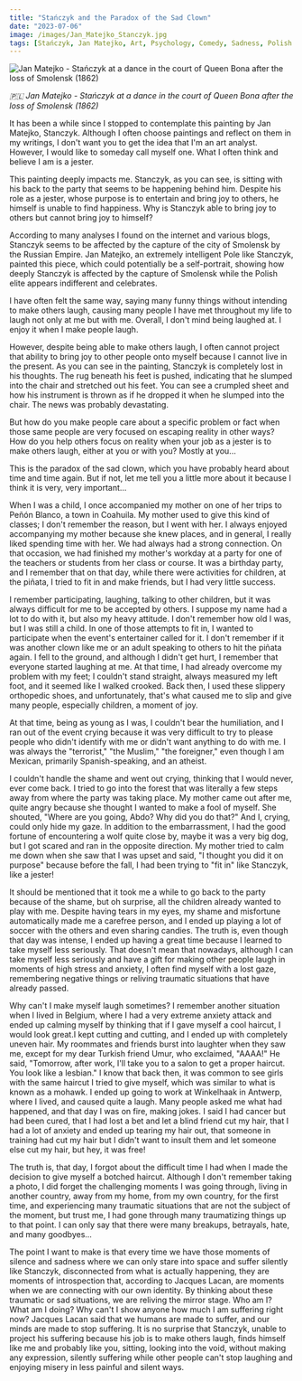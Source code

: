 ```yaml
---
title: "Stańczyk and the Paradox of the Sad Clown"
date: "2023-07-06"
image: /images/Jan_Matejko_Stanczyk.jpg
tags: [Stańczyk, Jan Matejko, Art, Psychology, Comedy, Sadness, Polish History, Smolensk]
---
```


<Image className="w-full" src="/images/Jan_Matejko_Stanczyk.jpg" width={1452} height={1080}
       alt="Jan Matejko - Stańczyk at a dance in the court of Queen Bona after the loss of Smolensk (1862)"
       caption="Jan Matejko - Stańczyk at a dance in the court of Queen Bona after the loss of Smolensk (1862)" />

_🇵🇱 Jan Matejko - Stańczyk at a dance in the court of Queen Bona after the loss of Smolensk (1862)_

It has been a while since I stopped to contemplate this painting by Jan Matejko, Stanczyk. Although I often choose paintings and reflect on them in my writings, I don't want you to get the idea that I'm an art analyst. However, I would like to someday call myself one. What I often think and believe I am is a jester.

This painting deeply impacts me. Stanczyk, as you can see, is sitting with his back to the party that seems to be happening behind him. Despite his role as a jester, whose purpose is to entertain and bring joy to others, he himself is unable to find happiness. Why is Stanczyk able to bring joy to others but cannot bring joy to himself?

According to many analyses I found on the internet and various blogs, Stanczyk seems to be affected by the capture of the city of Smolensk by the Russian Empire. Jan Matejko, an extremely intelligent Pole like Stanczyk, painted this piece, which could potentially be a self-portrait, showing how deeply Stanczyk is affected by the capture of Smolensk while the Polish elite appears indifferent and celebrates.

I have often felt the same way, saying many funny things without intending to make others laugh, causing many people I have met throughout my life to laugh not only at me but with me. Overall, I don't mind being laughed at. I enjoy it when I make people laugh.

However, despite being able to make others laugh, I often cannot project that ability to bring joy to other people onto myself because I cannot live in the present. As you can see in the painting, Stanczyk is completely lost in his thoughts. The rug beneath his feet is pushed, indicating that he slumped into the chair and stretched out his feet. You can see a crumpled sheet and how his instrument is thrown as if he dropped it when he slumped into the chair. The news was probably devastating.

But how do you make people care about a specific problem or fact when those same people are very focused on escaping reality in other ways? How do you help others focus on reality when your job as a jester is to make others laugh, either at you or with you? Mostly at you...

This is the paradox of the sad clown, which you have probably heard about time and time again. But if not, let me tell you a little more about it because I think it is very, very important...

When I was a child, I once accompanied my mother on one of her trips to Peñón Blanco, a town in Coahuila. My mother used to give this kind of classes; I don't remember the reason, but I went with her. I always enjoyed accompanying my mother because she knew places, and in general, I really liked spending time with her. We had always had a strong connection. On that occasion, we had finished my mother's workday at a party for one of the teachers or students from her class or course. It was a birthday party, and I remember that on that day, while there were activities for children, at the piñata, I tried to fit in and make friends, but I had very little success.

I remember participating, laughing, talking to other children, but it was always difficult for me to be accepted by others. I suppose my name had a lot to do with it, but also my heavy attitude. I don't remember how old I was, but I was still a child. In one of those attempts to fit in, I wanted to participate when the event's entertainer called for it. I don't remember if it was another clown like me or an adult speaking to others to hit the piñata again. I fell to the ground, and although I didn't get hurt, I remember that everyone started laughing at me. At that time, I had already overcome my problem with my feet; I couldn't stand straight, always measured my left foot, and it seemed like I walked crooked. Back then, I used these slippery orthopedic shoes, and unfortunately, that's what caused me to slip and give many people, especially children, a moment of joy.

At that time, being as young as I was, I couldn't bear the humiliation, and I ran out of the event crying because it was very difficult to try to please people who didn't identify with me or didn't want anything to do with me. I was always the "terrorist," "the Muslim," "the foreigner," even though I am Mexican, primarily Spanish-speaking, and an atheist.

I couldn't handle the shame and went out crying, thinking that I would never, ever come back. I tried to go into the forest that was literally a few steps away from where the party was taking place. My mother came out after me, quite angry because she thought I wanted to make a fool of myself. She shouted, "Where are you going, Abdo? Why did you do that?" And I, crying, could only hide my gaze. In addition to the embarrassment, I had the good fortune of encountering a wolf quite close by, maybe it was a very big dog, but I got scared and ran in the opposite direction. My mother tried to calm me down when she saw that I was upset and said, "I thought you did it on purpose" because before the fall, I had been trying to "fit in" like Stanczyk, like a jester!

It should be mentioned that it took me a while to go back to the party because of the shame, but oh surprise, all the children already wanted to play with me. Despite having tears in my eyes, my shame and misfortune automatically made me a carefree person, and I ended up playing a lot of soccer with the others and even sharing candies. The truth is, even though that day was intense, I ended up having a great time because I learned to take myself less seriously. That doesn't mean that nowadays, although I can take myself less seriously and have a gift for making other people laugh in moments of high stress and anxiety, I often find myself with a lost gaze, remembering negative things or reliving traumatic situations that have already passed.

Why can't I make myself laugh sometimes? I remember another situation when I lived in Belgium, where I had a very extreme anxiety attack and ended up calming myself by thinking that if I gave myself a cool haircut, I would look great.I kept cutting and cutting, and I ended up with completely uneven hair. My roommates and friends burst into laughter when they saw me, except for my dear Turkish friend Umur, who exclaimed, "AAAA!" He said, "Tomorrow, after work, I'll take you to a salon to get a proper haircut. You look like a lesbian." I know that back then, it was common to see girls with the same haircut I tried to give myself, which was similar to what is known as a mohawk. I ended up going to work at Winkelhaak in Antwerp, where I lived, and caused quite a laugh. Many people asked me what had happened, and that day I was on fire, making jokes. I said I had cancer but had been cured, that I had lost a bet and let a blind friend cut my hair, that I had a lot of anxiety and ended up tearing my hair out, that someone in training had cut my hair but I didn't want to insult them and let someone else cut my hair, but hey, it was free!

The truth is, that day, I forgot about the difficult time I had when I made the decision to give myself a botched haircut. Although I don't remember taking a photo, I did forget the challenging moments I was going through, living in another country, away from my home, from my own country, for the first time, and experiencing many traumatic situations that are not the subject of the moment, but trust me, I had gone through many traumatizing things up to that point. I can only say that there were many breakups, betrayals, hate, and many goodbyes...

The point I want to make is that every time we have those moments of silence and sadness where we can only stare into space and suffer silently like Stanczyk, disconnected from what is actually happening, they are moments of introspection that, according to Jacques Lacan, are moments when we are connecting with our own identity. By thinking about these traumatic or sad situations, we are reliving the mirror stage. Who am I? What am I doing? Why can't I show anyone how much I am suffering right now? Jacques Lacan said that we humans are made to suffer, and our minds are made to stop suffering. It is no surprise that Stanczyk, unable to project his suffering because his job is to make others laugh, finds himself like me and probably like you, sitting, looking into the void, without making any expression, silently suffering while other people can't stop laughing and enjoying misery in less painful and silent ways.
